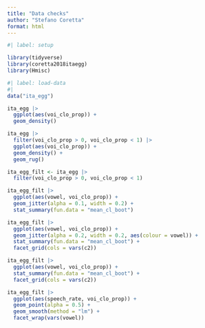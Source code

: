 ```yaml
---
title: "Data checks"
author: "Stefano Coretta"
format: html
---
```


```r
#| label: setup

library(tidyverse)
library(coretta2018itaegg)
library(Hmisc)
```

```r
#| label: load-data
#| 
data("ita_egg")
```

```r
ita_egg |> 
  ggplot(aes(voi_clo_prop)) +
  geom_density()

ita_egg |> 
  filter(voi_clo_prop > 0, voi_clo_prop < 1) |> 
  ggplot(aes(voi_clo_prop)) +
  geom_density() +
  geom_rug()
```

```r
ita_egg_filt <- ita_egg |> 
  filter(voi_clo_prop > 0, voi_clo_prop < 1)
```

```r
ita_egg_filt |> 
  ggplot(aes(vowel, voi_clo_prop)) +
  geom_jitter(alpha = 0.1, width = 0.2) +
  stat_summary(fun.data = "mean_cl_boot")
```

```r
ita_egg_filt |> 
  ggplot(aes(vowel, voi_clo_prop)) +
  geom_jitter(alpha = 0.2, width = 0.2, aes(colour = vowel)) +
  stat_summary(fun.data = "mean_cl_boot") +
  facet_grid(cols = vars(c2))
```

```r
ita_egg_filt |> 
  ggplot(aes(vowel, voi_clo_prop)) +
  stat_summary(fun.data = "mean_cl_boot") +
  facet_grid(cols = vars(c2))
```


```r
ita_egg_filt |> 
  ggplot(aes(speech_rate, voi_clo_prop)) + 
  geom_point(alpha = 0.5) +
  geom_smooth(method = "lm") +
  facet_wrap(vars(vowel))
```

